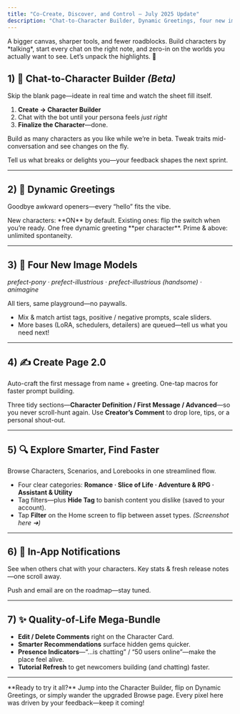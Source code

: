 ```yaml
---
title: "Co-Create, Discover, and Control — July 2025 Update"
description: "Chat-to-Character Builder, Dynamic Greetings, four new image models, smarter browsing, and a stack of quality-of-life tweaks."
---
```


<Tabs>
  <Tab title="What’s New">
    A bigger canvas, sharper tools, and fewer roadblocks.  
    Build characters by *talking*, start every chat on the right note, and
    zero-in on the worlds you actually want to see. Let’s unpack the highlights. 🚀
  </Tab>
</Tabs>

## 1) 🧠 Chat-to-Character Builder *(Beta)*

<Check>Skip the blank page—ideate in real time and watch the sheet fill itself.</Check>

1. **Create → Character Builder**  
2. Chat with the bot until your persona feels *just right*  
3. **Finalize the Character**—done.

<CardGroup cols={2}>
  <Card title="No Hard Caps (for now)" icon="infinity">
    Build as many characters as you like while we’re in beta.
  </Card>
  <Card title="Instant Feedback" icon="bolt">
    Tweak traits mid-conversation and see changes on the fly.
  </Card>
</CardGroup>

<Info>Tell us what breaks or delights you—your feedback shapes the next sprint.</Info>

---

## 2) 👋 Dynamic Greetings

<Check>Goodbye awkward openers—every “hello” fits the vibe.</Check>

<CardGroup cols={2}>
  <Card title="Creator Toggle" icon="toggle-left">
    New characters: **ON** by default.  
    Existing ones: flip the switch when you’re ready.
  </Card>
  <Card title="Fair for All" icon="scale">
    One free dynamic greeting **per character**.  
    Prime & above: unlimited spontaneity.
  </Card>
</CardGroup>

---

## 3) 🎨 Four New Image Models

*prefect-pony · prefect-illustrious · prefect-illustrious (handsome) · animagine*

<Check>All tiers, same playground—no paywalls.</Check>

* Mix & match artist tags, positive / negative prompts, scale sliders.  
* More bases (LoRA, schedulers, detailers) are queued—tell us what you need next!

---

## 4) ✍️  Create Page 2.0

<CardGroup cols={2}>
  <Card title="✨ Help Me Write" icon="magic-wand">
    Auto-craft the first message from name + greeting.
  </Card>
  <Card title="{{user}} & {{char}}" icon="bolt">
    One-tap macros for faster prompt building.
  </Card>
</CardGroup>

Three tidy sections—**Character Definition / First Message / Advanced**—so you never scroll-hunt again. Use **Creator’s Comment** to drop lore, tips, or a personal shout-out.

---

## 5) 🔍  Explore Smarter, Find Faster

<Check>Browse Characters, Scenarios, and Lorebooks in one streamlined flow.</Check>

* Four clear categories: **Romance · Slice of Life · Adventure & RPG · Assistant & Utility**  
* Tag filters—plus **Hide Tag** to banish content you dislike (saved to your account).  
* Tap **Filter** on the Home screen to flip between asset types. *(Screenshot here ➜)*

---

## 6) 🔔  In-App Notifications

<CardGroup cols={2}>
  <Card title="Creator Alerts" icon="bell">
    See when others chat with your characters.
  </Card>
  <Card title="Daily Recap" icon="calendar-check">
    Key stats & fresh release notes—one scroll away.
  </Card>
</CardGroup>

Push and email are on the roadmap—stay tuned.

---

## 7) ✨  Quality-of-Life Mega-Bundle

* **Edit / Delete Comments** right on the Character Card.  
* **Smarter Recommendations** surface hidden gems quicker.  
* **Presence Indicators**—“…is chatting” / “50 users online”—make the place feel alive.  
* **Tutorial Refresh** to get newcomers building (and chatting) faster.

---

<Note>
**Ready to try it all?** Jump into the Character Builder, flip on Dynamic
Greetings, or simply wander the upgraded Browse page.  
Every pixel here was driven by your feedback—keep it coming!
</Note>